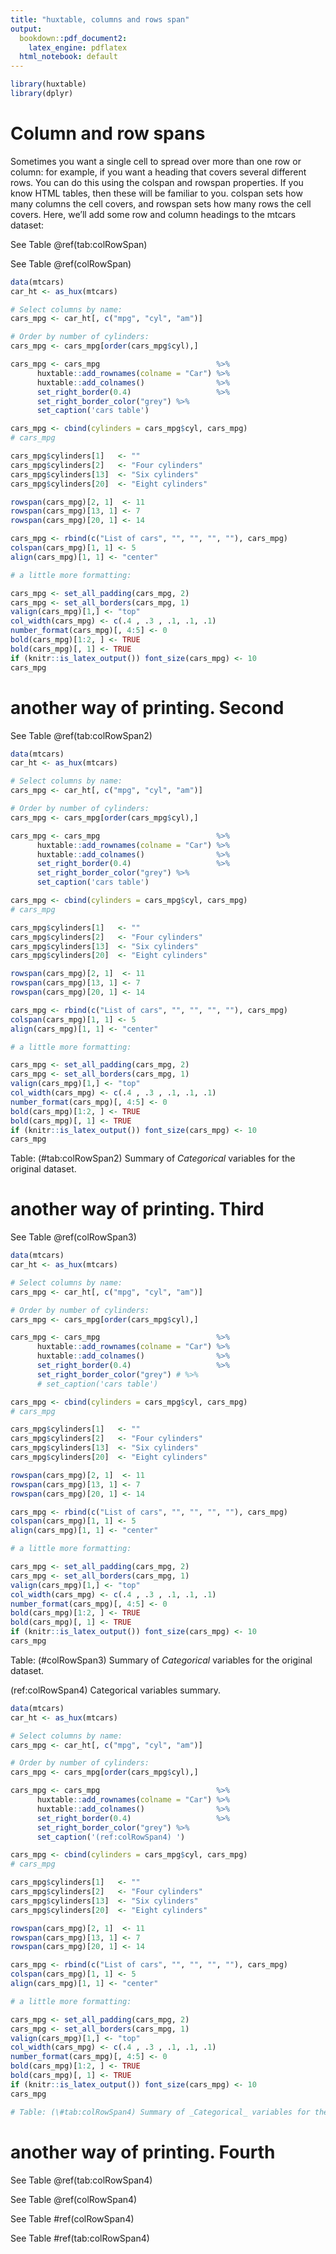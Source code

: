 ```yaml
---
title: "huxtable, columns and rows span"
output:
  bookdown::pdf_document2:
    latex_engine: pdflatex
  html_notebook: default
---
```


```r
library(huxtable)
library(dplyr)
```


# Column and row spans
Sometimes you want a single cell to spread over more than one row or column: for example, if you want a heading that covers several different rows. You can do this using the colspan and rowspan properties. If you know HTML tables, then these will be familiar to you. colspan sets how many columns the cell covers, and rowspan sets how many rows the cell covers. Here, we’ll add some row and column headings to the mtcars dataset:

See Table \@ref(tab:colRowSpan)

See Table \@ref(colRowSpan)

```r
data(mtcars)
car_ht <- as_hux(mtcars)

# Select columns by name:
cars_mpg <- car_ht[, c("mpg", "cyl", "am")] 

# Order by number of cylinders:
cars_mpg <- cars_mpg[order(cars_mpg$cyl),]

cars_mpg <- cars_mpg                          %>% 
      huxtable::add_rownames(colname = "Car") %>% 
      huxtable::add_colnames()                %>%
      set_right_border(0.4)                   %>% 
      set_right_border_color("grey") %>% 
      set_caption('cars table')

cars_mpg <- cbind(cylinders = cars_mpg$cyl, cars_mpg)
# cars_mpg

cars_mpg$cylinders[1]   <- ""
cars_mpg$cylinders[2]   <- "Four cylinders"
cars_mpg$cylinders[13]  <- "Six cylinders"
cars_mpg$cylinders[20]  <- "Eight cylinders"

rowspan(cars_mpg)[2, 1]  <- 11
rowspan(cars_mpg)[13, 1] <- 7
rowspan(cars_mpg)[20, 1] <- 14

cars_mpg <- rbind(c("List of cars", "", "", "", ""), cars_mpg)
colspan(cars_mpg)[1, 1] <- 5
align(cars_mpg)[1, 1] <- "center"

# a little more formatting:

cars_mpg <- set_all_padding(cars_mpg, 2)
cars_mpg <- set_all_borders(cars_mpg, 1)
valign(cars_mpg)[1,] <- "top"
col_width(cars_mpg) <- c(.4 , .3 , .1, .1, .1)
number_format(cars_mpg)[, 4:5] <- 0
bold(cars_mpg)[1:2, ] <- TRUE
bold(cars_mpg)[, 1] <- TRUE
if (knitr::is_latex_output()) font_size(cars_mpg) <- 10
cars_mpg
```


# another way of printing. Second

See Table \@ref(tab:colRowSpan2)


```r
data(mtcars)
car_ht <- as_hux(mtcars)

# Select columns by name:
cars_mpg <- car_ht[, c("mpg", "cyl", "am")] 

# Order by number of cylinders:
cars_mpg <- cars_mpg[order(cars_mpg$cyl),]

cars_mpg <- cars_mpg                          %>% 
      huxtable::add_rownames(colname = "Car") %>% 
      huxtable::add_colnames()                %>%
      set_right_border(0.4)                   %>% 
      set_right_border_color("grey") %>% 
      set_caption('cars table')

cars_mpg <- cbind(cylinders = cars_mpg$cyl, cars_mpg)
# cars_mpg

cars_mpg$cylinders[1]   <- ""
cars_mpg$cylinders[2]   <- "Four cylinders"
cars_mpg$cylinders[13]  <- "Six cylinders"
cars_mpg$cylinders[20]  <- "Eight cylinders"

rowspan(cars_mpg)[2, 1]  <- 11
rowspan(cars_mpg)[13, 1] <- 7
rowspan(cars_mpg)[20, 1] <- 14

cars_mpg <- rbind(c("List of cars", "", "", "", ""), cars_mpg)
colspan(cars_mpg)[1, 1] <- 5
align(cars_mpg)[1, 1] <- "center"

# a little more formatting:

cars_mpg <- set_all_padding(cars_mpg, 2)
cars_mpg <- set_all_borders(cars_mpg, 1)
valign(cars_mpg)[1,] <- "top"
col_width(cars_mpg) <- c(.4 , .3 , .1, .1, .1)
number_format(cars_mpg)[, 4:5] <- 0
bold(cars_mpg)[1:2, ] <- TRUE
bold(cars_mpg)[, 1] <- TRUE
if (knitr::is_latex_output()) font_size(cars_mpg) <- 10
cars_mpg
```

Table: (\#tab:colRowSpan2) Summary of _Categorical_ variables for the original dataset.


# another way of printing. Third

See Table \@ref(colRowSpan3)


```r
data(mtcars)
car_ht <- as_hux(mtcars)

# Select columns by name:
cars_mpg <- car_ht[, c("mpg", "cyl", "am")] 

# Order by number of cylinders:
cars_mpg <- cars_mpg[order(cars_mpg$cyl),]

cars_mpg <- cars_mpg                          %>% 
      huxtable::add_rownames(colname = "Car") %>% 
      huxtable::add_colnames()                %>%
      set_right_border(0.4)                   %>% 
      set_right_border_color("grey") # %>% 
      # set_caption('cars table')

cars_mpg <- cbind(cylinders = cars_mpg$cyl, cars_mpg)
# cars_mpg

cars_mpg$cylinders[1]   <- ""
cars_mpg$cylinders[2]   <- "Four cylinders"
cars_mpg$cylinders[13]  <- "Six cylinders"
cars_mpg$cylinders[20]  <- "Eight cylinders"

rowspan(cars_mpg)[2, 1]  <- 11
rowspan(cars_mpg)[13, 1] <- 7
rowspan(cars_mpg)[20, 1] <- 14

cars_mpg <- rbind(c("List of cars", "", "", "", ""), cars_mpg)
colspan(cars_mpg)[1, 1] <- 5
align(cars_mpg)[1, 1] <- "center"

# a little more formatting:

cars_mpg <- set_all_padding(cars_mpg, 2)
cars_mpg <- set_all_borders(cars_mpg, 1)
valign(cars_mpg)[1,] <- "top"
col_width(cars_mpg) <- c(.4 , .3 , .1, .1, .1)
number_format(cars_mpg)[, 4:5] <- 0
bold(cars_mpg)[1:2, ] <- TRUE
bold(cars_mpg)[, 1] <- TRUE
if (knitr::is_latex_output()) font_size(cars_mpg) <- 10
cars_mpg
```

Table: (\#colRowSpan3) Summary of _Categorical_ variables for the original dataset.






(ref:colRowSpan4) Categorical variables summary.

```r
data(mtcars)
car_ht <- as_hux(mtcars)

# Select columns by name:
cars_mpg <- car_ht[, c("mpg", "cyl", "am")] 

# Order by number of cylinders:
cars_mpg <- cars_mpg[order(cars_mpg$cyl),]

cars_mpg <- cars_mpg                          %>% 
      huxtable::add_rownames(colname = "Car") %>% 
      huxtable::add_colnames()                %>%
      set_right_border(0.4)                   %>% 
      set_right_border_color("grey") %>% 
      set_caption('(ref:colRowSpan4) ')

cars_mpg <- cbind(cylinders = cars_mpg$cyl, cars_mpg)
# cars_mpg

cars_mpg$cylinders[1]   <- ""
cars_mpg$cylinders[2]   <- "Four cylinders"
cars_mpg$cylinders[13]  <- "Six cylinders"
cars_mpg$cylinders[20]  <- "Eight cylinders"

rowspan(cars_mpg)[2, 1]  <- 11
rowspan(cars_mpg)[13, 1] <- 7
rowspan(cars_mpg)[20, 1] <- 14

cars_mpg <- rbind(c("List of cars", "", "", "", ""), cars_mpg)
colspan(cars_mpg)[1, 1] <- 5
align(cars_mpg)[1, 1] <- "center"

# a little more formatting:

cars_mpg <- set_all_padding(cars_mpg, 2)
cars_mpg <- set_all_borders(cars_mpg, 1)
valign(cars_mpg)[1,] <- "top"
col_width(cars_mpg) <- c(.4 , .3 , .1, .1, .1)
number_format(cars_mpg)[, 4:5] <- 0
bold(cars_mpg)[1:2, ] <- TRUE
bold(cars_mpg)[, 1] <- TRUE
if (knitr::is_latex_output()) font_size(cars_mpg) <- 10
cars_mpg

# Table: (\#tab:colRowSpan4) Summary of _Categorical_ variables for the original dataset.
```



# another way of printing. Fourth

See Table \@ref(tab:colRowSpan4)

See Table \@ref(colRowSpan4)

See Table \#ref(colRowSpan4)

See Table \#ref(tab:colRowSpan4)
